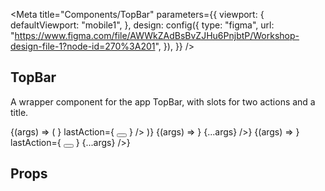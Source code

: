 


<Meta
  title="Components/TopBar"
  parameters={{
    viewport: {
      defaultViewport: "mobile1",
    },
    design: config({
      type: "figma",
      url:
        "https://www.figma.com/file/AWWkZAdBsBvZJHu6PnjbtP/Workshop-design-file-1?node-id=270%3A201",
    }),
  }}
/>


## TopBar

A wrapper component for the app TopBar, with slots for two actions and a title.

<Canvas>
  <Story name="Default" args={{ title: "" }}>
    {(args) => (
      <TopBar
        {...args}
        firstAction={<Avatar src={avatarSrc} />}
        lastAction={
          <Button isOutline>
            <Icon name="menu" />
          </Button>
        }
      />
    )}
  </Story>
  <Story name="Item page" args={{title: "Product Details"}}>
    {(args) => <TopBar
      firstAction={
        <Button isOutline>
          <Icon name="arrowBack" />
        </Button>
      }
      {...args}
    />}
  </Story>
  <Story name="Checkout Page" args={{title: "Checkout"}}>
    {(args) => <TopBar
      firstAction={
        <Button isOutline>
          <Icon name="arrowBack" />
        </Button>
      }
      lastAction={
        <Button isOutline>
          <Icon name="settings" />
        </Button>
      }
      {...args}
    />}
  </Story>
</Canvas>

## Props

<ArgsTable of={TopBar} />
